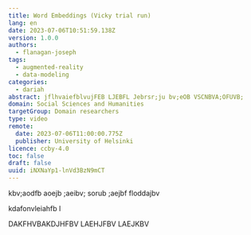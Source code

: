 ```yaml
---
title: Word Embeddings (Vicky trial run)
lang: en
date: 2023-07-06T10:51:59.138Z
version: 1.0.0
authors:
  - flanagan-joseph
tags:
  - augmented-reality
  - data-modeling
categories:
  - dariah
abstract: jflhvaiefblvujFEB LJEBFL Jebrsr;ju bv;eOB VSCNBVA;OFUVB;
domain: Social Sciences and Humanities
targetGroup: Domain researchers
type: video
remote:
  date: 2023-07-06T11:00:00.775Z
  publisher: University of Helsinki
licence: ccby-4.0
toc: false
draft: false
uuid: iNXNaYp1-lnVd3BzN9mCT
---
```

k﻿bv;aodfb aoejb ;aeibv; sorub ;aejbf floddajbv

k﻿dafonvleiahfb l

D﻿AKFHVBAKDJHFBV LAEHJFBV LAEJKBV

<VideoCard provider="uni-helsinki" title="Word Embeddings" subtitle="Click here to view" image="images/wk3-dario-rodighiero.png" />
